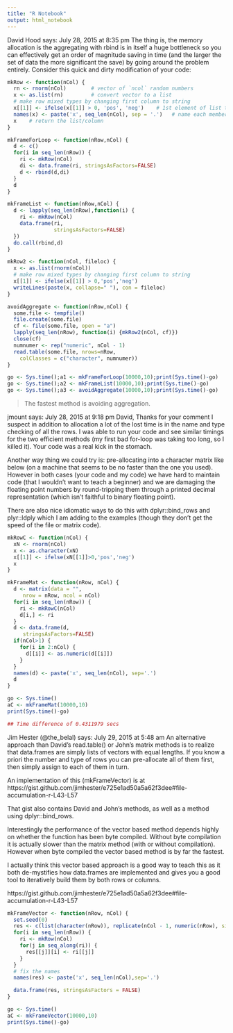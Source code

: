 ```yaml
---
title: "R Notebook"
output: html_notebook
---
```


David Hood says: July 28, 2015 at 8:35 pm
The thing is, the memory allocation is the aggregating with rbind is in itself a huge bottleneck so you can effectively get an order of magnitude saving in time (and the larger the set of data the more significant the save) by going around the problem entirely. Consider this quick and dirty modification of your code: 

```r
mkRow <- function(nCol) {
  rn <- rnorm(nCol)        # vector of `ncol` random numbers
  x <- as.list(rn)         # convert vector to a list
  # make row mixed types by changing first column to string
  x[[1]] <- ifelse(x[[1]] > 0, 'pos', 'neg')    # 1st element of list to be pos/neg
  names(x) <- paste('x', seq_len(nCol), sep = '.')   # name each member of the list
  x    # return the list/column
}

mkFrameForLoop <- function(nRow,nCol) {
  d <- c()
  for(i in seq_len(nRow)) {
    ri <- mkRow(nCol)
    di <- data.frame(ri, stringsAsFactors=FALSE)
    d <- rbind(d,di)
  }
  d
}

mkFrameList <- function(nRow,nCol) {
  d <- lapply(seq_len(nRow),function(i) {
    ri <- mkRow(nCol)
    data.frame(ri,
               stringsAsFactors=FALSE)
  })
  do.call(rbind,d)
}

mkRow2 <- function(nCol, fileloc) {
  x <- as.list(rnorm(nCol))
  # make row mixed types by changing first column to string
  x[[1]] <- ifelse(x[[1]] > 0,'pos','neg')
  writeLines(paste(x, collapse=" "), con = fileloc)
}

avoidAggregate <- function(nRow,nCol) {
  some.file <- tempfile()
  file.create(some.file)
  cf <- file(some.file, open = "a")
  lapply(seq_len(nRow), function(i) {mkRow2(nCol, cf)})
  close(cf)
  numnumer <- rep("numeric", nCol - 1)
  read.table(some.file, nrows=nRow,
    colClasses = c("character", numnumer))
}

go <- Sys.time();a1 <- mkFrameForLoop(10000,10);print(Sys.time()-go)
go <- Sys.time();a2 <- mkFrameList(10000,10);print(Sys.time()-go)
go <- Sys.time();a3 <- avoidAggregate(10000,10);print(Sys.time()-go)
```

> The fastest method is avoiding aggregation.

jmount says: July 28, 2015 at 9:18 pm
David,
Thanks for your comment I suspect in addition to allocation a lot of the lost time is in the name and type checking of all the rows. I was able to run your code and see similar timings for the two efficient methods (my first bad for-loop was taking too long, so I killed it). Your code was a real kick in the stomach.

Another way thing we could try is: pre-allocating into a character matrix like below (on a machine that seems to be no faster than the one you used). However in both cases (your code and my code) we have hard to maintain code (that I wouldn’t want to teach a beginner) and we are damaging the floating point numbers by round-tripping them through a printed decimal representation (which isn’t faithful to binary floating point).

There are also nice idiomatic ways to do this with dplyr::bind_rows and plyr::ldply which I am adding to the examples (though they don’t get the speed of the file or matrix code).

```r
mkRowC <- function(nCol) {
  xN <- rnorm(nCol)
  x <- as.character(xN)
  x[[1]] <- ifelse(xN[[1]]>0,'pos','neg')
  x
}

mkFrameMat <- function(nRow, nCol) {
  d <- matrix(data = "",
     nrow = nRow, ncol = nCol)
  for(i in seq_len(nRow)) {
    ri <- mkRowC(nCol)
    d[i,] <- ri
  }
  d <- data.frame(d,
     stringsAsFactors=FALSE)
  if(nCol>1) {
    for(i in 2:nCol) {
      d[[i]] <- as.numeric(d[[i]])
    }
  }
  names(d) <- paste('x', seq_len(nCol), sep='.')
  d
}

go <- Sys.time()
aC <- mkFrameMat(10000,10)
print(Sys.time()-go)

## Time difference of 0.4311979 secs
```

Jim Hester (@the_belal) says: July 29, 2015 at 5:48 am
An alternative approach than David’s read.table() or John’s matrix methods is to realize that data.frames are simply lists of vectors with equal lengths. If you know a priori the number and type of rows you can pre-allocate all of them first, then simply assign to each of them in turn.

An implementation of this (mkFrameVector) is at https://gist.github.com/jimhester/e725e1ad50a5a62f3dee#file-accumulation-r-L43-L57

That gist also contains David and John’s methods, as well as a method using dplyr::bind_rows.

Interestingly the performance of the vector based method depends highly on whether the function has been byte compiled. Without byte compilation it is actually slower than the matrix method (with or without compilation). However when byte compiled the vector based method is by far the fastest.

I actually think this vector based approach is a good way to teach this as it both de-mystifies how data.frames are implemented and gives you a good tool to iteratively build them by both rows or columns.

https://gist.github.com/jimhester/e725e1ad50a5a62f3dee#file-accumulation-r-L43-L57

```r
mkFrameVector <- function(nRow, nCol) {
  set.seed(0)
  res <- c(list(character(nRow)), replicate(nCol - 1, numeric(nRow), simplify = FALSE))
  for(i in seq_len(nRow)) {
    ri <- mkRow(nCol)
    for(j in seq_along(ri)) {
      res[[j]][i] <- ri[[j]]
    }
  }
  # fix the names
  names(res) <- paste('x', seq_len(nCol),sep='.')

  data.frame(res, stringsAsFactors = FALSE)
}

go <- Sys.time()
aC <- mkFrameVector(10000,10)
print(Sys.time()-go)
```

